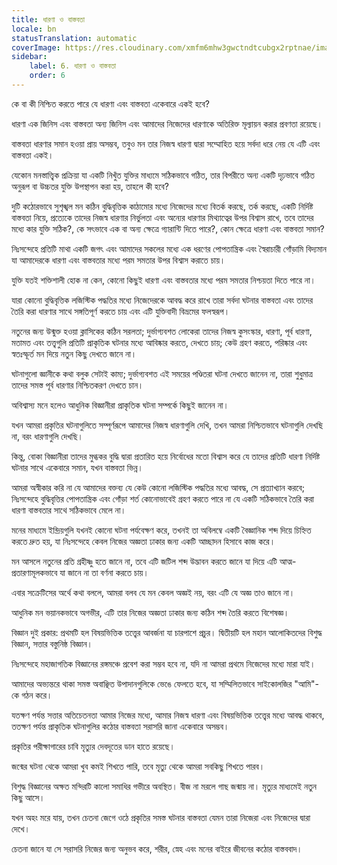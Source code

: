 ```yaml
---
title: ধারণা ও বাস্তবতা
locale: bn
statusTranslation: automatic
coverImage: https://res.cloudinary.com/xmfm6mhw3gwctndtcubgx2rptnae/image/upload/v1741354419/small_cover_la_gran_rebelion_28716e29d2.webp
sidebar:
    label: 6. ধারণা ও বাস্তবতা
    order: 6
---
```

কে বা কী নিশ্চিত করতে পারে যে ধারণা এবং বাস্তবতা একেবারে একই হবে?

ধারণা এক জিনিস এবং বাস্তবতা অন্য জিনিস এবং আমাদের নিজেদের ধারণাকে অতিরিক্ত মূল্যায়ন করার প্রবণতা রয়েছে।

বাস্তবতা ধারণার সমান হওয়া প্রায় অসম্ভব, তবুও মন তার নিজস্ব ধারণা দ্বারা সম্মোহিত হয়ে সর্বদা ধরে নেয় যে এটি এবং বাস্তবতা একই।

যেকোন মনস্তাত্ত্বিক প্রক্রিয়া যা একটি নিখুঁত যুক্তির মাধ্যমে সঠিকভাবে গঠিত, তার বিপরীতে অন্য একটি দৃঢ়ভাবে গঠিত অনুরূপ বা উচ্চতর যুক্তি উপস্থাপন করা হয়, তাহলে কী হবে?

দুটি কঠোরভাবে সুশৃঙ্খল মন কঠিন বুদ্ধিবৃত্তিক কাঠামোর মধ্যে নিজেদের মধ্যে বিতর্ক করছে, তর্ক করছে, একটি নির্দিষ্ট বাস্তবতা নিয়ে, প্রত্যেকে তাদের নিজস্ব ধারণার নির্ভুলতা এবং অন্যের ধারণার মিথ্যাত্বের উপর বিশ্বাস রাখে, তবে তাদের মধ্যে কার যুক্তি সঠিক?, কে সৎভাবে এক বা অন্য ক্ষেত্রে গ্যারান্টি দিতে পারে?, কোন ক্ষেত্রে ধারণা এবং বাস্তবতা সমান?

নিঃসন্দেহে প্রতিটি মাথা একটি জগৎ এবং আমাদের সকলের মধ্যে এক ধরণের পোপতান্ত্রিক এবং স্বৈরাচারী গোঁড়ামি বিদ্যমান যা আমাদেরকে ধারণা এবং বাস্তবতার মধ্যে পরম সমতার উপর বিশ্বাস করাতে চায়।

যুক্তি যতই শক্তিশালী হোক না কেন, কোনো কিছুই ধারণা এবং বাস্তবতার মধ্যে পরম সমতার নিশ্চয়তা দিতে পারে না।

যারা কোনো বুদ্ধিবৃত্তিক লজিস্টিক পদ্ধতির মধ্যে নিজেদেরকে আবদ্ধ করে রাখে তারা সর্বদা ঘটনার বাস্তবতা এবং তাদের তৈরি করা ধারণার সাথে সঙ্গতিপূর্ণ করতে চায় এবং এটি যুক্তিবাদী বিভ্রমের ফলস্বরূপ।

নতুনের জন্য উন্মুক্ত হওয়া ক্লাসিকের কঠিন সরলতা; দুর্ভাগ্যবশত লোকেরা তাদের নিজস্ব কুসংস্কার, ধারণা, পূর্ব ধারণা, মতামত এবং তত্ত্বগুলি প্রতিটি প্রাকৃতিক ঘটনার মধ্যে আবিষ্কার করতে, দেখতে চায়; কেউ গ্রহণ করতে, পরিষ্কার এবং স্বতঃস্ফূর্ত মন দিয়ে নতুন কিছু দেখতে জানে না।

ঘটনাগুলো জ্ঞানীকে কথা বলুক সেটাই কাম্য; দুর্ভাগ্যবশত এই সময়ের পণ্ডিতরা ঘটনা দেখতে জানেন না, তারা শুধুমাত্র তাদের সমস্ত পূর্ব ধারণার নিশ্চিতকরণ দেখতে চান।

অবিশ্বাস্য মনে হলেও আধুনিক বিজ্ঞানীরা প্রাকৃতিক ঘটনা সম্পর্কে কিছুই জানেন না।

যখন আমরা প্রকৃতির ঘটনাগুলিতে সম্পূর্ণরূপে আমাদের নিজস্ব ধারণাগুলি দেখি, তখন আমরা নিশ্চিতভাবে ঘটনাগুলি দেখছি না, বরং ধারণাগুলি দেখছি।

কিন্তু, বোকা বিজ্ঞানীরা তাদের মুগ্ধকর বুদ্ধি দ্বারা প্রতারিত হয়ে নির্বোধের মতো বিশ্বাস করে যে তাদের প্রতিটি ধারণা নির্দিষ্ট ঘটনার সাথে একেবারে সমান, যখন বাস্তবতা ভিন্ন।

আমরা অস্বীকার করি না যে আমাদের বক্তব্য যে কেউ কোনো লজিস্টিক পদ্ধতির মধ্যে আবদ্ধ, সে প্রত্যাখ্যান করবে; নিঃসন্দেহে বুদ্ধিবৃত্তির পোপতান্ত্রিক এবং গোঁড়া শর্ত কোনোভাবেই গ্রহণ করতে পারে না যে একটি সঠিকভাবে তৈরি করা ধারণা বাস্তবতার সাথে সঠিকভাবে মেলে না।

মনের মাধ্যমে ইন্দ্রিয়গুলি যখনই কোনো ঘটনা পর্যবেক্ষণ করে, তখনই তা অবিলম্বে একটি বৈজ্ঞানিক শব্দ দিয়ে চিহ্নিত করতে দ্রুত হয়, যা নিঃসন্দেহে কেবল নিজের অজ্ঞতা ঢাকার জন্য একটি আচ্ছাদন হিসাবে কাজ করে।

মন আসলে নতুনের প্রতি গ্রহীষ্ণু হতে জানে না, তবে এটি জটিল শব্দ উদ্ভাবন করতে জানে যা দিয়ে এটি আত্ম-প্রতারণামূলকভাবে যা জানে না তা বর্ণনা করতে চায়।

এবার সক্রেটিসের অর্থে কথা বললে, আমরা বলব যে মন কেবল অজ্ঞই নয়, বরং এটি যে অজ্ঞ তাও জানে না।

আধুনিক মন ভয়ানকভাবে অগভীর, এটি তার নিজের অজ্ঞতা ঢাকার জন্য কঠিন শব্দ তৈরি করতে বিশেষজ্ঞ।

বিজ্ঞান দুই প্রকার: প্রথমটি হল বিষয়ভিত্তিক তত্ত্বের আবর্জনা যা চারপাশে প্রচুর। দ্বিতীয়টি হল মহান আলোকিতদের বিশুদ্ধ বিজ্ঞান, সত্তার বস্তুনিষ্ঠ বিজ্ঞান।

নিঃসন্দেহে মহাজাগতিক বিজ্ঞানের রঙ্গমঞ্চে প্রবেশ করা সম্ভব হবে না, যদি না আমরা প্রথমে নিজেদের মধ্যে মারা যাই।

আমাদের অভ্যন্তরে থাকা সমস্ত অবাঞ্ছিত উপাদানগুলিকে ভেঙে ফেলতে হবে, যা সম্মিলিতভাবে সাইকোলজির "আমি"-কে গঠন করে।

যতক্ষণ পর্যন্ত সত্তার অতিচেতনতা আমার নিজের মধ্যে, আমার নিজস্ব ধারণা এবং বিষয়ভিত্তিক তত্ত্বের মধ্যে আবদ্ধ থাকবে, ততক্ষণ পর্যন্ত প্রাকৃতিক ঘটনাগুলির কঠোর বাস্তবতা সরাসরি জানা একেবারে অসম্ভব।

প্রকৃতির পরীক্ষাগারের চাবি মৃত্যুর দেবদূতের ডান হাতে রয়েছে।

জন্মের ঘটনা থেকে আমরা খুব কমই শিখতে পারি, তবে মৃত্যু থেকে আমরা সবকিছু শিখতে পারব।

বিশুদ্ধ বিজ্ঞানের অক্ষত মন্দিরটি কালো সমাধির গভীরে অবস্থিত। বীজ না মরলে গাছ জন্মায় না। মৃত্যুর মাধ্যমেই নতুন কিছু আসে।

যখন অহং মরে যায়, তখন চেতনা জেগে ওঠে প্রকৃতির সমস্ত ঘটনার বাস্তবতা যেমন তারা নিজেরা এবং নিজেদের দ্বারা দেখে।

চেতনা জানে যা সে সরাসরি নিজের জন্য অনুভব করে, শরীর, স্নেহ এবং মনের বাইরে জীবনের কঠোর বাস্তববাদ।

